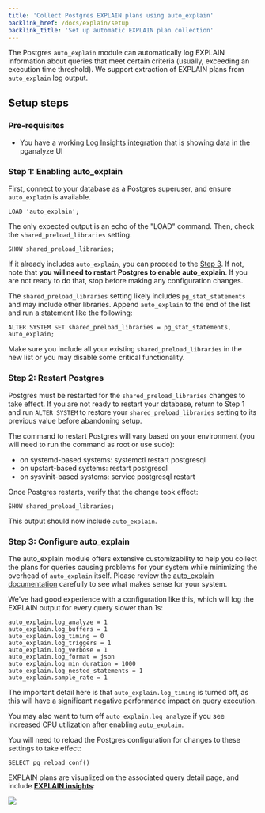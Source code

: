 ```yaml
---
title: 'Collect Postgres EXPLAIN plans using auto_explain'
backlink_href: /docs/explain/setup
backlink_title: 'Set up automatic EXPLAIN plan collection'
---
```



The Postgres `auto_explain` module can automatically log EXPLAIN information about queries that
meet certain criteria (usually, exceeding an execution time threshold). We support extraction of
EXPLAIN plans from `auto_explain` log output.

<ToC items={props.toc} />

## Setup steps

### Pre-requisites

* You have a working [Log Insights integration](/docs/log-insights) that is showing data in the pganalyze UI

### Step 1: Enabling auto_explain

First, connect to your database as a Postgres superuser, and ensure `auto_explain` is available.

```
LOAD 'auto_explain';
```

The only expected output is an echo of the "LOAD" command. Then, check the `shared_preload_libraries` setting:

```
SHOW shared_preload_libraries;
```

If it already includes `auto_explain`, you can proceed to the [Step 3](#step-3-configure-auto_explain). If not, note that **you will need
to restart Postgres to enable auto_explain**. If you are not ready to do that, stop before making any configuration
changes.

The `shared_preload_libraries` setting likely includes `pg_stat_statements` and may include other libraries.
Append `auto_explain` to the end of the list and run a statement like the following:

```
ALTER SYSTEM SET shared_preload_libraries = pg_stat_statements, auto_explain;
```

Make sure you include all your existing `shared_preload_libraries` in the new list or you may disable some critical
functionality.


### Step 2: Restart Postgres

Postgres must be restarted for the `shared_preload_libraries` changes to take effect. If you are not ready to restart
your database, return to Step 1 and run `ALTER SYSTEM` to restore your `shared_preload_libraries` setting to its
previous value before abandoning setup.

The command to restart Postgres will vary based on your environment (you will need to run the command as root or use sudo):

 * on systemd-based systems: systemctl restart postgresql
 * on upstart-based systems: restart postgresql
 * on sysvinit-based systems: service postgresql restart

Once Postgres restarts, verify that the change took effect:

```
SHOW shared_preload_libraries;
```

This output should now include `auto_explain`.


### Step 3: Configure auto_explain

The auto_explain module offers extensive customizability to help you collect the plans
for queries causing problems for your system while minimizing the overhead of `auto_explain` itself.
Please review the [auto_explain documentation](https://www.postgresql.org/docs/current/static/auto-explain.html)
carefully to see what makes sense for your system.

We've had good experience with a configuration like this, which will log the
EXPLAIN output for every query slower than 1s:

```
auto_explain.log_analyze = 1
auto_explain.log_buffers = 1
auto_explain.log_timing = 0
auto_explain.log_triggers = 1
auto_explain.log_verbose = 1
auto_explain.log_format = json
auto_explain.log_min_duration = 1000
auto_explain.log_nested_statements = 1
auto_explain.sample_rate = 1
```

The important detail here is that `auto_explain.log_timing` is turned off, as this will have a
significant negative performance impact on query execution.

You may also want to turn off `auto_explain.log_analyze` if you see increased CPU utilization after enabling `auto_explain`.

You will need to reload the Postgres configuration for changes to these settings to take effect:

```
SELECT pg_reload_conf()
```

EXPLAIN plans are visualized on the associated query detail page, and include **[EXPLAIN insights](/docs/explain)**:

![](query_details_explain_plan.png)
